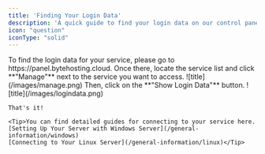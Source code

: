 ```yaml
---
title: 'Finding Your Login Data'
description: 'A quick guide to find your login data on our control panel.'
icon: "question"
iconType: "solid"
---
```


<Steps>
  <Step title="Go to Service Management">
    To find the login data for your service, please go to https://panel.bytehosting.cloud. Once there, locate the service list and click **"Manage"** next to the service you want to access.
    ![title](/images/manage.png)
  </Step>
  <Step title="Find Login Data">
    Then, click on the **"Show Login Data"** button.
    ![title](/images/logindata.png)

    That's it!
    
    <Tip>You can find detailed guides for connecting to your service here.  
    [Setting Up Your Server with Windows Server](/general-information/windows)  
    [Connecting to Your Linux Server](/general-information/linux)</Tip>
  </Step>
</Steps>